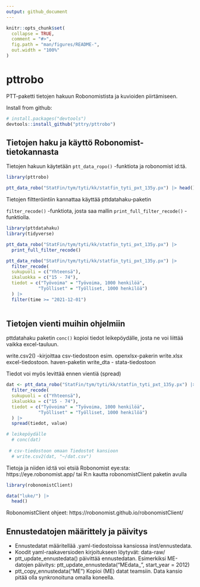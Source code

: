 ```yaml
---
output: github_document
---
```


<!-- README.md is generated from README.Rmd. Please edit that file -->

```r
knitr::opts_chunk$set(
  collapse = TRUE,
  comment = "#>",
  fig.path = "man/figures/README-",
  out.width = "100%"
)
```

# pttrobo

<!-- badges: start -->
<!-- badges: end -->

PTT-paketti tietojen hakuun Robonomistista ja kuvioiden piirtämiseen.


Install from github:

```r

# install.packages("devtools")
devtools::install_github("pttry/pttrobo")

```

## Tietojen haku ja käyttö Robonomist-tietokannasta

Tietojen hakuun käytetään `ptt_data_ropo()` -funktiota ja robonomist id:tä.

```r
library(pttrobo)

ptt_data_robo("StatFin/tym/tyti/kk/statfin_tyti_pxt_135y.px") |> head()

```

Tietojen filtteröintiin kannattaa käyttää pttdatahaku-paketin

`filter_recode()` -funktiota, josta saa mallin `print_full_filter_recode()` 
-funktiolla.

```r
library(pttdatahaku)
library(tidyverse)

ptt_data_robo("StatFin/tym/tyti/kk/statfin_tyti_pxt_135y.px") |> 
  print_full_filter_recode()

ptt_data_robo("StatFin/tym/tyti/kk/statfin_tyti_pxt_135y.px") |> 
  filter_recode(
  sukupuoli = c("Yhteensä"),
  ikaluokka = c("15 - 74"),
  tiedot = c("Työvoima" = "Työvoima, 1000 henkilöä", 
            "Työlliset" = "Työlliset, 1000 henkilöä")
  ) |> 
  filter(time >= "2021-12-01")
  

```

## Tietojen vienti muihin ohjelmiin

pttdatahaku paketin `conc()` kopioi tiedot leikepöydälle, josta ne voi liittää
vaikka excel-tauluun.

write.csv2() -kirjoittaa csv-tiedostoon
esim. openxlsx-pakerin write.xlsx excel-tiedostoon.
haven-paketin write_dta - stata-tiedostoon

Tiedot voi myös levittää ennen vientiä (spread)

```r

dat <- ptt_data_robo("StatFin/tym/tyti/kk/statfin_tyti_pxt_135y.px") |> 
  filter_recode(
  sukupuoli = c("Yhteensä"),
  ikaluokka = c("15 - 74"),
  tiedot = c("Työvoima" = "Työvoima, 1000 henkilöä", 
            "Työlliset" = "Työlliset, 1000 henkilöä")
  ) |>
  spread(tiedot, value)

# leikepöydälle
  # conc(dat)
  
 # csv-tiedostoon omaan Tiedostot kansioon
  # write.csv2(dat, "~/dat.csv")

```


Tietoja ja niiden id:tä voi etsiä Robonomist eye:sta: https://eye.robonomist.app/ 
tai R:n kautta robonomistClient paketin avulla

```r
library(robonomistClient)

data("luke/") |> 
  head()


```
RobonomistClient ohjeet: https://robonomist.github.io/robonomistClient/



## Ennustedatojen määrittely ja päivitys

- Ennustedatat määritellää .yaml-tiedostoissa kansiossa inst/ennustedata.
- Koodit yaml-raakaversioden kirjoitukseen löytyvät: data-raw/
- ptt_update_ennustedata() päivittää ennustedatan. Esimerkiksi ME-datojen päivitys:
  ptt_update_ennustedata("MEdata_", start_year = 2012)
- ptt_copy_ennustedata("ME") Kopioi (ME) datat teamsiin. Data kansio pitää olla 
  synkronoituna omalla koneella.
